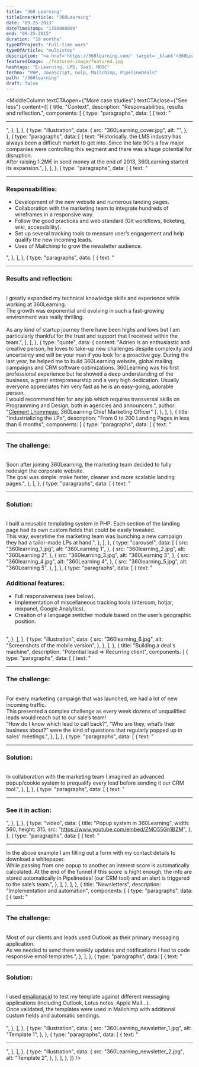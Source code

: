 ```yaml
---
title: "360 Learning"
titleInnerArticle: "360Learning"
date: "09-25-2013"
dateTimeStamp: "1380060000"
end: "09-25-2015"
duration: "18 months"
typeOfProject: "Full-time work"
typeOfArticle: "multistep"
description: "<a href='https://360learning.com/' target='_blank'>360Learning</a> is a LMS (Learning Management System) designed to help companies boost their internal employee’s training program. Packaged as a SaaS (Software as a Service), they are now one of the world’s leaders in the industry.<br><br>I joined the company in 2013 as a frontend developer and therefore was part of this incredible adventure at the very beginning.<br><br><b>Key outcomes:</b></b><ul><li>Coded the client-facing website and landing pages.</li><li>Technical setup of lead funnels.</li><li>These changes helped converting new clients and signing new deals (from 50k€ ARR to 1.5M€ ARR).</li></ul>"
featuredImage: ./featured-image/featured.jpg
hashtags: "E-Learning, LMS, SaaS, MOOC"
techno: "PHP, JavaScript, Gulp, Mailchimp, PipelineDeals"
path: "/360learning"
draft: false
---
```


<MiddleColumn
	textCTAopen={"More case studies"}
	textCTAclose={"See less"}
	content={[
		{
			title: "Context",
			description: "Responsabilities, results and reflection.",
			components: [
				{
					type: "paragraphs",
					data: [
						{
							text: "<hr>",
						},
					],
				},
				{
					type: "illustration",
					data: {
						src: "360Learning_cover.jpg",
						alt: "",
					},
				},
				{
					type: "paragraphs",
					data: [
						{
							text: "Historically, the LMS industry has always been a difficult market to get into. Since the late 90's a few major companies were controlling this segment and there was a huge potential for disruption.<br>After raising 1.2M€ in seed money at the end of 2013, 360Learning started its expansion.",
						},
					],
				},
				{
					type: "paragraphs",
					data: [
						{
							text: "<hr><h3>Responsabilities:</h3><ul><li>Development of the new website and numerous landing pages.</li><li>Collaboration with the marketing team to integrate hundreds of wireframes in a responsive way.</li><li>Follow the good practices and web standard (Git workflows, ticketing, wiki, accessibility).</li><li>Set up several tracking tools to measure user’s engagement and help qualify the new incoming leads.</li><li>Uses of Mailchimp to grow the newsletter audience.</li></ul>",
						},
					],
				},
				{
					type: "paragraphs",
					data: [
						{
							text: "<hr><h3>Results and reflection:</h3><br>I greatly expanded my technical knowledge skills and experience while working at 360Learning.<br>The growth was exponential and evolving in such a fast-growing environment was really thrilling.<br><br>As any kind of startup journey there have been highs and lows but I am particularly thankful for the trust and support that I received within the team.",
						},
					],
				},
				{
					type: "quote",
					data: {
						content: "Adrien is an enthusiastic and creative person, he loves to take-up new challenges despite complexity and uncertainty and will be your man if you look for a proactive guy. During the last year, he helped me to build 360Learning website, global mailing campaigns and CRM software optimizations. 360Learning was his first professional experience but he showed a deep understanding of the business, a great entrepreneurship and a very high dedication. Usually everyone appreciates him very fast as he is an easy-going, adorable person.<br>I would recommend him for any job which requires transversal skills on Programming and Design, both in agencies and announcers.",
						author: "<a href='https://www.linkedin.com/in/clementlhommeau/' target='_blank'>Clement Lhommeau</a>, 360Learning Chief Marketing Officer"
					},
				},
			],
		},
		{
			title: "Industrializing the LPs",
			description: "From 0 to 200 Landing Pages in less than 6 months",
			components: [
				{
					type: "paragraphs",
					data: [
						{
							text: "<hr><h3>The challenge:</h3><br>Soon after joining 360Learning, the marketing team decided to fully redesign the corporate website.<br>The goal was simple: make faster, cleaner and more scalable landing pages.",
						},
					],
				},
				{
					type: "paragraphs",
					data: [
						{
							text: "<hr><h3>Solution:</h3><br>I built a reusable templating system in PHP: Each section of the landing page had its own custom fields that could be easily tweaked.<br>This way, everytime the marketing team was launching a new campaign they had a tailor-made LPs at hand.",
						},
					],
				},
				{
					type: "carousel",
					data: [
						{
							src: "360learning_1.jpg",
							alt: "360Learning 1",
						},
						{
							src: "360learning_2.jpg",
							alt: "360Learning 2",
						},
						{
							src: "360learning_3.jpg",
							alt: "360Learning 3",
						},
						{
							src: "360learning_4.jpg",
							alt: "360Learning 4",
						},
						{
							src: "360learning_5.jpg",
							alt: "360Learning 5",
						},
					],
				},
				{
					type: "paragraphs",
					data: [
						{
							text: "<h3>Additional features:</h3><ul><li>Full responsiveness (see below).</li><li>Implementation of miscellaneous tracking tools (intercom, hotjar, mixpanel, Google Analytics).</li><li>Creation of a language switcher module based on the user’s geographic position.</li></ul><br>",
						},
					],
				},
				{
					type: "illustration",
					data: {
						src: "360learning_6.jpg",
						alt: "Screenshots of the mobile version",
					},
				},
			],
		},
		{
			title: "Building a deal's machine",
			description: "Potential lead ⇒ Recurring client",
			components: [
				{
					type: "paragraphs",
					data: [
						{
							text: "<hr><h3>The challenge:</h3><br>For every marketing campaign that was launched, we had a lot of new incoming traffic.<br>This presented a complex challenge as every week dozens of unqualified leads would reach out to our sale’s team!<br>“How do I know which lead to call back?”, “Who are they, what’s their business about?” were the kind of questions that regularly popped up in sales' meetings.",
						},
					],
				},
				{
					type: "paragraphs",
					data: [
						{
							text: "<hr><h3>Solution:</h3><br>In collaboration with the marketing team I imagined an advanced popup/cookie system to prequalify every lead before sending it our CRM tool.",
						},
					],
				},
				{
					type: "paragraphs",
					data: [
						{
							text: "<hr><h3>See it in action:</h3>",
						},
					],
				},
				{
					type: "video",
					data: {
						title: "Popup system in 360Learning",
						width: 560,
						height: 315,
						src: "https://www.youtube.com/embed/ZMO55Gn1BZM",
					},
				},
				{
					type: "paragraphs",
					data: [
						{
							text: "<hr>In the above example I am filling out a form with my contact details to download a whitepaper.<br>While passing from one popup to another an interest score is automatically calculated. At the end of the funnel if this score is hight enough, the info are stored automatically in Pipelinedeal (our CRM tool) and an alert is triggered to the sale’s team.",
						},
					],
				},
			],
		},
		{
			title: "Newsletters",
			description: "Implementation and automation",
			components: [
				{
					type: "paragraphs",
					data: [
						{
							text: "<hr><h3>The challenge:</h3><br>Most of our clients and leads used Outlook as their primary messaging application.<br>As we needed to send them weekly updates and notifications I had to code responsive email templates.",
						},
					],
				},
				{
					type: "paragraphs",
					data: [
						{
							text: "<hr><h3>Solution:</h3><br>I used <a href='https://www.emailonacid.com/' target='_blank'>emailonacid</a> to test my template against different messaging applications (including Outlook, Lotus notes, Apple Mail...).<br>Once validated, the templates were used in Mailchimp with additional custom fields and automatic sendings.<br><br>",
						},
					],
				},
				{
					type: "illustration",
					data: {
						src: "360Learning_newsletter_1.jpg",
						alt: "Template 1",
					},
				},
				{
					type: "paragraphs",
					data: [
						{
							text: "<hr>",
						},
					],
				},
				{
					type: "illustration",
					data: {
						src: "360Learning_newsletter_2.jpg",
						alt: "Template 2",
					},
				},
			],
		},
	]}
/>
